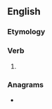 ==English==

===Etymology===
{{suffix|bear|est|lang=en}}

===Verb===
{{head|en|verb form}}

# {{en-archaic second-person singular of|bear}}

===Anagrams===
* {{anagrams|en|Bartees|beaters|berates|rebates}}